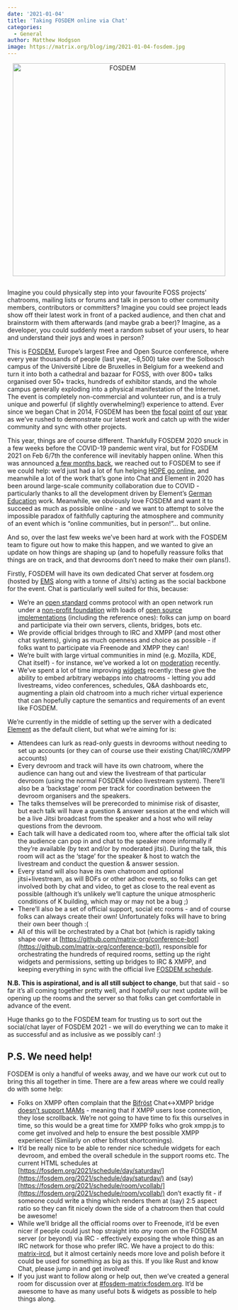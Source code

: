```yaml
---
date: '2021-01-04'
title: 'Taking FOSDEM online via Chat'
categories:
  - General
author: Matthew Hodgson
image: https://matrix.org/blog/img/2021-01-04-fosdem.jpg
---
```


<div style="text-align: center; padding-bottom: 1em">
<a href="https://fosdem.org">
    <img src="/blog/img/2021-01-04-fosdem.jpg" alt="FOSDEM" width="480"/>
</a>
</div>

Imagine you could physically step into your favourite FOSS projects’ chatrooms, mailing lists or forums and talk in person to other community members, contributors or committers?  Imagine you could see project leads show off their latest work in front of a packed audience, and then chat and brainstorm with them afterwards (and maybe grab a beer)?  Imagine, as a developer, you could suddenly meet a random subset of your users, to hear and understand their joys and woes in person?

This is [FOSDEM](https://fosdem.org), Europe’s largest Free and Open Source conference, where every year thousands of people (last year, ~8,500) take over the Solbosch campus of the Université Libre de Bruxelles in Belgium for a weekend and turn it into both a cathedral and bazaar for FOSS, with over 800+ talks organised over 50+ tracks, hundreds of exhibitor stands, and the whole campus generally exploding into a physical manifestation of the Internet.  The event is completely non-commercial and volunteer run, and is a truly unique and powerful (if slightly overwhelming!) experience to attend.  Ever since we began Chat in 2014, FOSDEM has been [the](https://matrix.org/blog/2020/02/03/matrix-at-fosdem-2020) [focal](https://matrix.org/blog/2019/02/04/matrix-at-fosdem-2019) [point](https://matrix.org/blog/2018/02/05/3-d-video-calling-with-matrix-webrtc-and-webvr-at-fosdem-2018) [of](https://matrix.org/blog/2017/02/06/fosdem-2017-report) [our](https://matrix.org/blog/2016/02/03/fosdem-16-retrospective) [year](https://matrix.org/blog/2015/02/04/back-from-fosdem) as we’ve rushed to demonstrate our latest work and catch up with the wider community and sync with other projects.

This year, things are of course different.  Thankfully FOSDEM 2020 snuck in a few weeks before the COVID-19 pandemic went viral, but for FOSDEM 2021 on Feb 6/7th the conference will inevitably happen online.  When this was announced [a few months back](https://twitter.com/fosdem/status/1301167254705303554), we reached out to FOSDEM to see if we could help: we’d just had a lot of fun helping [HOPE go online](https://hackaday.com/2020/08/11/hope-2020-delivers-historic-marathon-of-hacking/), and meanwhile a lot of the work that’s gone into Chat and Element in 2020 has been around large-scale community collaboration due to COVID - particularly thanks to all the development driven by Element’s [German Education](https://sifted.eu/articles/element-germany-deal/) work.  Meanwhile, we obviously love FOSDEM and want it to succeed as much as possible online - and we want to attempt to solve the impossible paradox of faithfully capturing the atmosphere and community of an event which is “online communities, but in person!”... but online.

And so, over the last few weeks we’ve been hard at work with the FOSDEM team to figure out how to make this happen, and we wanted to give an update on how things are shaping up (and to hopefully reassure folks that things are on track, and that devrooms don’t need to make their own plans!).

Firstly, FOSDEM will have its own dedicated Chat server at fosdem.org (hosted by [EMS](https://element.io/matrix-services) along with a tonne of Jitsi’s) acting as the social backbone for the event.  Chat is particularly well suited for this, because:

*   We’re an [open standard](https://matrix.org/docs/spec) comms protocol with an open network run under a [non-profit foundation](https://matrix.org/foundation) with loads of [open source implementations](https://matrix.org/docs/projects/try-matrix-now/) (including the reference ones): folks can jump on board and participate via their own servers, clients, bridges, bots etc.
*   We provide official bridges through to IRC and XMPP (and most other chat systems), giving as much openness and choice as possible - if folks want to participate via Freenode and XMPP they can!
*   We’re built with large virtual communities in mind (e.g. Mozilla, KDE, Chat itself) - for instance, we’ve worked a lot on [moderation](https://matrix.org/docs/guides/moderation) recently.
*   We’ve spent a lot of time improving [widgets](https://youtu.be/Fk7YRiFIwZ4?t=251) recently: these give the ability to embed arbitrary webapps into chatrooms - letting you add livestreams, video conferences, schedules, Q&A dashboards etc, augmenting a plain old chatroom into a much richer virtual experience that can hopefully capture the semantics and requirements of an event like FOSDEM. 

We’re currently in the middle of setting up the server with a dedicated [Element](https://element.io) as the default client, but what we’re aiming for is:

*   Attendees can lurk as read-only guests in devrooms without needing to set up accounts (or they can of course use their existing Chat/IRC/XMPP accounts)
*   Every devroom and track will have its own chatroom, where the audience can hang out and view the livestream of that particular devroom (using the normal FOSDEM video livestream system).  There’ll also be a ‘backstage’ room per track for coordination between the devroom organisers and the speakers.
*   The talks themselves will be prerecorded to minimise risk of disaster, but each talk will have a question & answer session at the end which will be a live Jitsi broadcast from the speaker and a host who will relay questions from the devroom.
*   Each talk will have a dedicated room too, where after the official talk slot the audience can pop in and chat to the speaker more informally if they’re available (by text and/or by moderated jitsi).  During the talk, this room will act as the ‘stage’ for the speaker & host to watch the livestream and conduct the question & answer session.
*   Every stand will also have its own chatroom and optional jitsi+livestream, as will BOFs or other adhoc events, so folks can get involved both by chat and video, to get as close to the real event as possible (although it’s unlikely we’ll capture the unique atmospheric conditions of K building, which may or may not be a bug ;)
*   There’ll also be a set of official support, social etc rooms - and of course folks can always create their own!  Unfortunately folks will have to bring their own beer though :(
*   All of this will be orchestrated by a Chat bot (which is rapidly taking shape over at [https://github.com/matrix-org/conference-bot](https://github.com/matrix-org/conference-bot)), responsible for orchestrating the hundreds of required rooms, setting up the right widgets and permissions, setting up bridges to IRC & XMPP, and keeping everything in sync with the official live [FOSDEM schedule](https://fosdem.org/2021/schedule/xml).

**N.B. This is aspirational, and is all still subject to change**, but that said - so far it’s all coming together pretty well, and hopefully our next update will be opening up the rooms and the server so that folks can get comfortable in advance of the event.

Huge thanks go to the FOSDEM team for trusting us to sort out the social/chat layer of FOSDEM 2021 - we will do everything we can to make it as successful and as inclusive as we possibly can! :)

## P.S. We need help!

FOSDEM is only a handful of weeks away, and we have our work cut out to bring this all together in time.  There are a few areas where we could really do with some help:

*   Folks on XMPP often complain that the [Bifröst](https://github.com/matrix-org/matrix-bifrost) Chat&lt;->XMPP bridge [doesn’t support MAMs](https://github.com/matrix-org/matrix-bifrost/issues/64) - meaning that if XMPP users lose connection, they lose scrollback.  We’re not going to have time to fix this ourselves in time, so this would be a great time for XMPP folks who grok xmpp.js to come get involved and help to ensure the best possible XMPP experience!  (Similarly on other bifrost shortcomings).
*   It’d be really nice to be able to render nice schedule widgets for each devroom, and embed the overall schedule in the support rooms etc.  The current HTML schedules at [https://fosdem.org/2021/schedule/day/saturday/](https://fosdem.org/2021/schedule/day/saturday/) and (say) [https://fosdem.org/2021/schedule/room/vcollab/](https://fosdem.org/2021/schedule/room/vcollab/) don’t exactly fit - if someone could write a thing which renders them at (say) 2:5 aspect ratio so they can fit nicely down the side of a chatroom then that could be awesome!
*   While we’ll bridge all the official rooms over to Freenode, it’d be even nicer if people could just hop straight into *any* room on the FOSDEM server (or beyond) via IRC - effectively exposing the whole thing as an IRC network for those who prefer IRC.  We have a project to do this: [matrix-ircd](https://github.com/matrix-org/matrix-ircd), but it almost certainly needs more love and polish before it could be used for something as big as this.  If you like Rust and know Chat, please jump in and get involved! 
*   If you just want to follow along or help out, then we’ve created a general room for discussion over at [#fosdem-matrix:fosdem.org](https://to.chat.dingshunyu.top/#/#fosdem-matrix:fosdem.org).  It’d be awesome to have as many useful bots & widgets as possible to help things along.